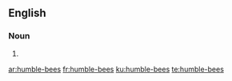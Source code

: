 ==English==

===Noun===
{{head|en|noun plural form|head=[[humble]]-[[bee]]s}}

# {{plural of|humble-bee|lang=en}}

[[ar:humble-bees]]
[[fr:humble-bees]]
[[ku:humble-bees]]
[[te:humble-bees]]